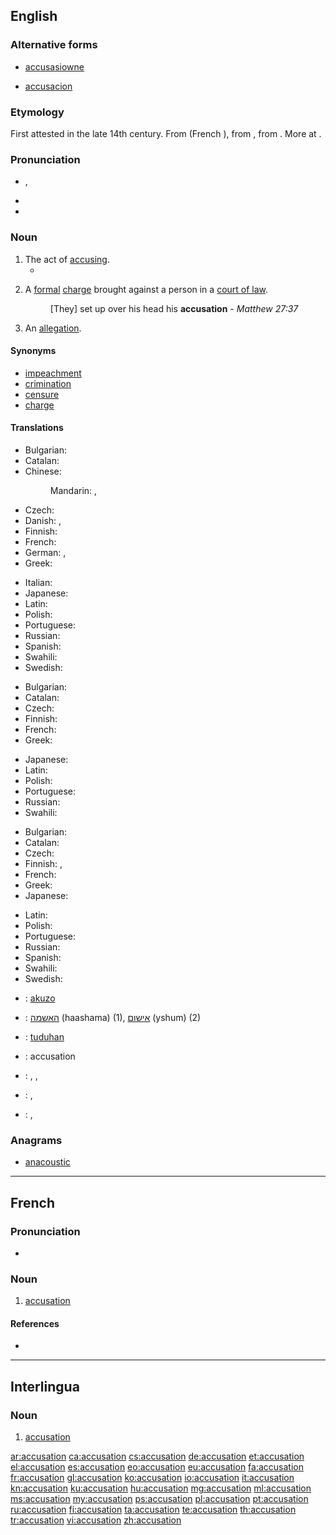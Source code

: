 ==English==

===Alternative forms===
* {{qualifier|obsolete}} [[accusasiowne]] {{qualifier|15th century}}
* {{qualifier|obsolete}} [[accusacion]] {{qualifier|15th century}}

===Etymology===
First attested in the late 14th century. From {{etyl|fro}} {{term|acusacion|lang=fro}} (French {{term|accusation|lang=fr}}), from {{etyl|la}} {{term|accusatio|accūsātiō|accusation, indictment|lang=la}}, from {{term|accuso|accūsō|blame, accuse|lang=la}}. More at {{term|accuse|lang=en}}.

===Pronunciation===
* {{IPA|/ˌæk.jʊ.ˈzeɪ.ʃən/}}, {{X-SAMPA|/%{k.jU"zeI.S@n/}}
* {{audio|en-us-accusation.ogg|Audio (US)}}
* {{rhymes|eɪʃən}}

===Noun===
{{en-noun}}

# The act of [[accusing]].
#* {{quote-book|author=Shakespeare|title=Henry VIII, III-i|passage=We come not by the way of '''accusation''' / To taint that honor every good tongue blesses.}}
# {{context|legal}} A [[formal]] [[charge]] brought against a person in a [[court of law]].
#: [They] set up over his head his '''accusation''' - ''Matthew 27:37''
# An [[allegation]].

====Synonyms====
* [[impeachment]]
* [[crimination]]
* [[censure]]
* [[charge]]

====Translations====
{{trans-top|act of accusing or charging with a crime}}
* Bulgarian: {{t+|bg|обвинение|n|tr=obvinénie|sc=Cyrl}}
* Catalan: {{t-|ca|acusació|f}}
* Chinese:
*: Mandarin: {{t|cmn|控告|tr=kònggào|sc=Hani}}, {{t|cmn|指控|tr=zhǐkòng|sc=Hani}}
* Czech: {{t-|cs|obvinění|n}}
* Danish: {{t+|da|anklage|c}}, {{t+|da|beskyldning}}
* Finnish: {{t-|fi|syyttäminen}}
* French: {{t+|fr|accusation|f}}
* German: {{t+|de|Anklage|f}}, {{t+|de|Beschuldigung|f}}
* Greek: {{t+|el|κατηγορία|f}}
{{trans-mid}}
* Italian: {{t+|it|accusa|f}}
* Japanese: {{t+|ja|告発|tr=こくはつ, kokuhatsu|sc=Jpan}}
* Latin: {{t-|la|accusatio|f|alt=accūsātiō}}
* Polish: {{t+|pl|oskarżenie|n}}
* Portuguese: {{t+|pt|acusação|f}}
* Russian: {{t+|ru|обвинение|n|tr=obvinénije|sc=Cyrl}}
* Spanish: {{t-|es|acusación|f}}
* Swahili: {{t+|sw|madai}}
* Swedish: {{t-|sv|anklagelse|c}}
{{trans-bottom}}

{{trans-top|that of which one is accused}}
* Bulgarian: {{t+|bg|обвинение|n|tr=obvinénie|sc=Cyrl}}
* Catalan: {{t-|ca|acusació|f}}
* Czech: {{t-|cs|obvinění|n}}
* Finnish: {{t-|fi|syyte}}
* French: {{t+|fr|accusation|f}}
* Greek: {{t+|el|κατηγορία|f}}
{{trans-mid}}
* Japanese: {{t-|ja|言いがかり|tr=iigakari}}
* Latin: {{t-|la|accusatio|f|alt=accūsātiō}}
* Polish: {{t+|pl|oskarżenie|n}}
* Portuguese: {{t+|pt|acusação|f}}
* Russian: {{t+|ru|обвинение|n|tr=obvinénije|sc=Cyrl}}
* Swahili: {{t+|sw|madai}}
{{trans-bottom}}

{{trans-top|declaration of fault or blame against another}}
* Bulgarian: {{t+|bg|обвинение|n|tr=obvinénie|sc=Cyrl}}
* Catalan: {{t-|ca|acusació|f}}
* Czech: {{t-|cs|obvinění|n}}
* Finnish: {{t-|fi|syyte}}, {{t+|fi|syytös}}
* French: {{t+|fr|accusation|f}}
* Greek: {{t+|el|κατηγορία}}
* Japanese: {{t+|ja|告発|tr=こくはつ, kokuhatsu|sc=Jpan}}
{{trans-mid}}
* Latin: {{t-|la|accusatio|f|alt=accūsātiō}}
* Polish: {{t+|pl|oskarżenie|n}}
* Portuguese: {{t+|pt|acusação|f}}
* Russian: {{t+|ru|обвинение|n|tr=obvinénije|sc=Cyrl}}
* Spanish: {{t-|es|acusación|f}}
* Swahili: {{t+|sw|madai}}
* Swedish: {{t-|sv|anklagelse|c}}
{{trans-bottom}}

{{checktrans-top}}
* {{ttbc|eo}}: [[akuzo]]
* {{ttbc|he}}: [[האשמה]] (haashama) {{f}} (1), [[אישום]] (yshum) {{m}} (2)
* {{ttbc|id}}: [[tuduh]]an
* {{ttbc|ia}}: accusation
{{trans-mid}}
* {{ttbc|ja}}: {{t+|ja|容疑}}, {{t-|ja|ようぎ}}, {{t-|ja|yōgi|sc=Latn}}
* {{ttbc|ro}}: {{t-|ro|acuzație|f}}, {{t-|ro|învinuire|f}}
* {{ttbc|sh}}: {{t-|sh|tužba}}, {{t-|sh|žalba}}
{{trans-bottom}}

===Anagrams===
* [[anacoustic#English|anacoustic]]

----

==French==

===Pronunciation===
* {{audio|Fr-accusation.ogg|audio}}

===Noun===
{{fr-noun|f}}

# [[#English|accusation]]

====References====
* {{R:DAF8}}

----

==Interlingua==

===Noun===
{{ia-noun|es}}

# [[#English|accusation]]

[[ar:accusation]]
[[ca:accusation]]
[[cs:accusation]]
[[de:accusation]]
[[et:accusation]]
[[el:accusation]]
[[es:accusation]]
[[eo:accusation]]
[[eu:accusation]]
[[fa:accusation]]
[[fr:accusation]]
[[gl:accusation]]
[[ko:accusation]]
[[io:accusation]]
[[it:accusation]]
[[kn:accusation]]
[[ku:accusation]]
[[hu:accusation]]
[[mg:accusation]]
[[ml:accusation]]
[[ms:accusation]]
[[my:accusation]]
[[ps:accusation]]
[[pl:accusation]]
[[pt:accusation]]
[[ru:accusation]]
[[fi:accusation]]
[[ta:accusation]]
[[te:accusation]]
[[th:accusation]]
[[tr:accusation]]
[[vi:accusation]]
[[zh:accusation]]